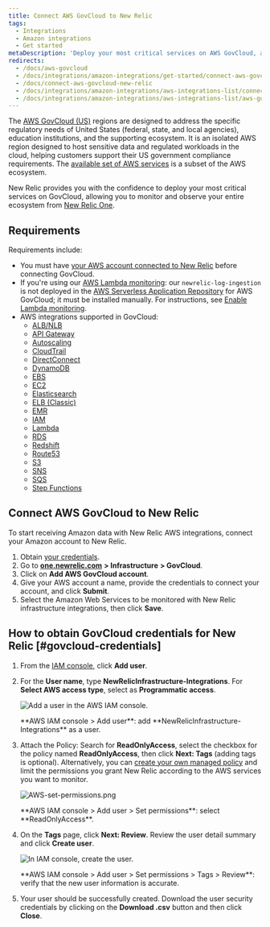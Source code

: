 ```yaml
---
title: Connect AWS GovCloud to New Relic
tags:
  - Integrations
  - Amazon integrations
  - Get started
metaDescription: 'Deploy your most critical services on AWS GovCloud, and monitor your entire infrastructure with New Relic.'
redirects:
  - /docs/aws-govcloud
  - /docs/integrations/amazon-integrations/get-started/connect-aws-govcloud-infrastructure
  - /docs/connect-aws-govcloud-new-relic
  - /docs/integrations/amazon-integrations/aws-integrations-list/connect-aws-govcloud-new-relic
  - /docs/integrations/amazon-integrations/aws-integrations-list/aws-govcloud-monitoring-integration
---
```


The [AWS GovCloud (US)](https://aws.amazon.com/govcloud-us/) regions are designed to address the specific regulatory needs of United States (federal, state, and local agencies), education institutions, and the supporting ecosystem. It is an isolated AWS region designed to host sensitive data and regulated workloads in the cloud, helping customers support their US government compliance requirements. The [available set of AWS services](https://aws.amazon.com/govcloud-us/details/) is a subset of the AWS ecosystem.

New Relic provides you with the confidence to deploy your most critical services on GovCloud, allowing you to monitor and observe your entire ecosystem from [New Relic One](/docs/new-relic-one/use-new-relic-one/get-started/introduction-new-relic-one).

## Requirements

Requirements include:

* You must have [your AWS account connected to New Relic](/docs/integrations/amazon-integrations/get-started/connect-aws-infrastructure) before connecting GovCloud.
* If you're using our [AWS Lambda monitoring](/docs/serverless-function-monitoring/aws-lambda-monitoring/get-started/introduction-new-relic-monitoring-aws-lambda): our `newrelic-log-ingestion` is not deployed in the [AWS Serverless Application Repository](https://aws.amazon.com/serverless/serverlessrepo/) for AWS GovCloud; it must be installed manually. For instructions, see [Enable Lambda monitoring](/docs/serverless-function-monitoring/aws-lambda-monitoring/get-started/enable-new-relic-monitoring-aws-lambda#connect-aws).
* AWS integrations supported in GovCloud:
  * [ALB/NLB](/docs/integrations/amazon-integrations/aws-integrations-list/aws-albnlb-monitoring-integration)
  * [API Gateway](/docs/integrations/amazon-integrations/aws-integrations-list/aws-api-gateway-monitoring-integration)
  * [Autoscaling](/docs/integrations/amazon-integrations/aws-integrations-list/aws-auto-scaling-monitoring-integration)
  * [CloudTrail](/docs/integrations/amazon-integrations/aws-integrations-list/aws-cloudtrail-monitoring-integration)
  * [DirectConnect](/docs/integrations/amazon-integrations/aws-integrations-list/aws-direct-connect-monitoring-integration)
  * [DynamoDB](/docs/integrations/amazon-integrations/aws-integrations-list/aws-dynamodb-monitoring-integration)
  * [EBS](/docs/integrations/amazon-integrations/aws-integrations-list/aws-ebs-monitoring-integration)
  * [EC2](/docs/integrations/amazon-integrations/aws-integrations-list/aws-ec2-monitoring-integration)
  * [Elasticsearch](/docs/integrations/amazon-integrations/aws-integrations-list/aws-elasticsearch-monitoring-integration)
  * [ELB (Classic)](/docs/integrations/amazon-integrations/aws-integrations-list/aws-elb-classic-monitoring-integration)
  * [EMR](/docs/integrations/amazon-integrations/aws-integrations-list/aws-emr-monitoring-integration)
  * [IAM](/docs/integrations/amazon-integrations/aws-integrations-list/aws-iam-monitoring-integration)
  * [Lambda](/docs/integrations/amazon-integrations/aws-integrations-list/aws-lambda-monitoring-integration)
  * [RDS](/docs/integrations/amazon-integrations/aws-integrations-list/aws-rds-monitoring-integration)
  * [Redshift](/docs/integrations/amazon-integrations/aws-integrations-list/aws-redshift-integration)
  * [Route53](/docs/integrations/amazon-integrations/aws-integrations-list/aws-route-53-monitoring-integration)
  * [S3](/docs/integrations/amazon-integrations/aws-integrations-list/aws-s3-monitoring-integration)
  * [SNS](/docs/integrations/amazon-integrations/aws-integrations-list/aws-sns-monitoring-integration)
  * [SQS](/docs/integrations/amazon-integrations/aws-integrations-list/aws-sqs-monitoring-integration)
  * [Step Functions](/docs/integrations/amazon-integrations/aws-integrations-list/aws-step-functions-monitoring-integration)

## Connect AWS GovCloud to New Relic

To start receiving Amazon data with New Relic AWS integrations, connect your Amazon account to New Relic.

1. Obtain [your credentials](#govcloud-credentials).
2. Go to [**one.newrelic.com**](http://one.newrelic.com) **> Infrastructure** [](https://infrastructure.newrelic.com/) **> GovCloud**.
3. Click on **Add AWS GovCloud account**.
4. Give your AWS account a name, provide the credentials to connect your account, and click **Submit**.
5. Select the Amazon Web Services to be monitored with New Relic infrastructure integrations, then click **Save**.

## How to obtain GovCloud credentials for New Relic [#govcloud-credentials]

1. From the [IAM console](https://console.amazonaws-us-gov.com/iam/home#/users), click **Add user**.
2. For the **User name**, type **NewRelicInfrastructure-Integrations**. For **Select AWS access type**, select as **Programmatic access**.

   ![Add a user in the AWS IAM console.](./images/AWS-add-user.png "AWS-add-user.png")

   <figcaption>
     **AWS IAM console > Add user**: add **NewRelicInfrastructure-Integrations** as a user.
   </figcaption>
3. Attach the Policy: Search for **ReadOnlyAccess**, select the checkbox for the policy named **ReadOnlyAccess**, then click **Next: Tags** (adding tags is optional). Alternatively, you can [create your own managed policy](/docs/integrations/amazon-integrations/getting-started/integrations-managed-policies) and limit the permissions you grant New Relic according to the AWS services you want to monitor.

   ![AWS-set-permissions.png](./images/AWS-set-permissions.png "AWS-set-permissions.png")

   <figcaption>
     **AWS IAM console > Add user > Set permissions**: select **ReadOnlyAccess**.
   </figcaption>
4. On the **Tags** page, click **Next: Review**. Review the user detail summary and click **Create user**.

   ![In IAM console, create the user.](./images/AWS-create-user.png "AWS-create-user.png")

   <figcaption>
     **AWS IAM console > Add user > Set permissions > Tags > Review**: verify that the new user information is accurate.
   </figcaption>
5. Your user should be successfully created. Download the user security credentials by clicking on the **Download .csv** button and then click **Close**.
